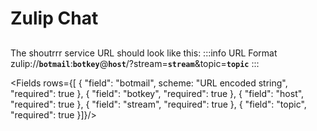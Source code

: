 # Zulip Chat

##

The shoutrrr service URL should look like this:
:::info URL Format
    zulip://__`botmail`__:__`botkey`__@__`host`__/?stream=__`stream`__&topic=__`topic`__
:::



<Fields rows={[
    {
        "field": "botmail",
        scheme: "URL encoded string",
        "required": true
    },
      {
        "field": "botkey",
        "required": true
    },
      {
        "field": "host",
        "required": true
    },
      {
        "field": "stream",
        "required": true
    },
      {
        "field": "topic",
        "required": true
    }]}/>
